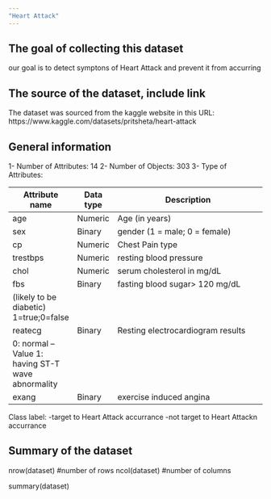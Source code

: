 ---
"Heart Attack"
---





## The goal of collecting this dataset 
our goal is to detect symptons of Heart Attack and prevent it from accurring



## The source of the dataset, include link\URL 

The dataset was sourced from the kaggle website in this URL:
https://www.kaggle.com/datasets/pritsheta/heart-attack 

## General information 

1- Number of Attributes: 14
2- Number of Objects: 303
3- Type of Attributes:

| Attribute name    | Data type |            Description                           |
|-------------------|-----------|--------------------------------------------------|
|age                |Numeric    |Age (in years)                                    |
|sex                |Binary     |gender (1 = male; 0 = female)                     |
|cp                 |Numeric    |Chest Pain type                                   |
|trestbps           |Numeric    |resting blood pressure                            |
|chol               |Numeric    |serum cholesterol in mg/dL                        |
|fbs                |Binary     |fasting blood sugar> 120 mg/dL 
                                (likely to be diabetic) 1=true;0=false             |
|reatecg            |Binary     |Resting electrocardiogram results  
                                 0: normal -- Value 1: having ST-T wave abnormality|
|exang              |Binary     | exercise induced angina                          |

Class label:
-target to Heart Attack accurrance
-not target to Heart Attackn accurrance








## Summary of the dataset
nrow(dataset) #number of rows
ncol(dataset) #number of columns

summary(dataset)
